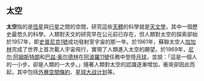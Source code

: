 ==太空==
'''太空'''指的是[[恆星|恆星]]與[[行星|行星]]之間的空間，研究這些[[天體|天體]]的科學就是[[天文學|天文學]]，其中一個歷史最悠久的科學。人類對天文的研究早在公元前已存在，但人類對太空的探索卻始於1957年，即[[史普尼克1號|史普尼克1號]]成功發射至宇宙的那一年。於1961年，蘇聯太空人[[尤里·阿列克谢耶维奇·加加林|加加林]]完成了世界上首次載人宇宙飛行，實現了人類進入太空的願望。於1969年，[[尼尔·阿姆斯特朗|尼尔·阿姆斯特朗]]和[[巴兹·奥尔德林|巴兹·奥尔德林]]在[[阿波羅11號|阿波羅11號]]任務中登陸[[月球|月球]]，並說：「這是一個人的一小步，卻是人類的一大步。」隨著人類對太空的認識逐漸增加，衝突卻因此而起，其中包括[[外層空間條約|外層空間條約]]、[[星球大战计划|星球大战计划]]等。